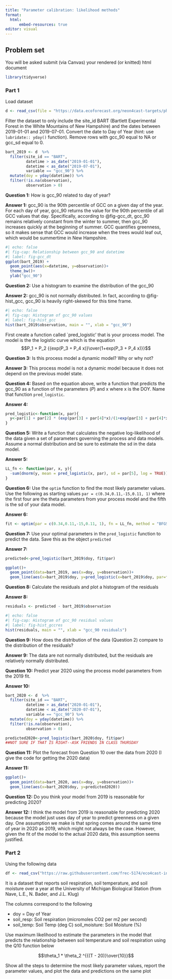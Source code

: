 ```yaml
---
title: "Parameter calibration: likelihood methods"
format: 
  html:
      embed-resources: true
editor: visual
---
```


## Problem set

You will be asked submit (via Canvas) your rendered (or knitted) html document

```r
library(tidyverse)
```

### Part 1

Load dataset

```r
d <- read_csv(file = "https://data.ecoforecast.org/neon4cast-targets/phenology/phenology-targets.csv.gz", show_col_types = FALSE)
```

Filter the dataset to only include the site_id BART (Bartlett Experimental Forest in the White Mountains of New Hampshire) and the dates between 2019-01-01 and 2019-07-01. Convert the date to Day of Year (hint: use `lubridate:: yday()` function). Remove rows with gcc_90 equal to NA or gcc_sd equal to 0.

```r
bart_2019 <- d  %>%
  filter(site_id == "BART",
         datetime > as_date("2019-01-01"),
         datetime < as_date("2019-07-01"),
         variable == "gcc_90") %>%
  mutate(doy = yday(datetime)) %>% 
  filter(!is.na(observation),
         observation > 0)
```

**Question 1:** How is gcc_90 related to day of year?

**Answer 1:** gcc_90 is the 90th percentile of GCC on a given day of the year. For each day of year, gcc_90 returns the value for the 90th percentile of all GCC values that day. 
Specifically, according to @fig-gcc_dt, gcc_90 remains relatively constant from the winter to summer, then gcc_90 increases quickly at the beginning of summer. GCC quantifies greenness, so it makes sense that GCC would increase when the trees would leaf out, which would be summertime in New Hampshire. 

```r
#| echo: false
#| fig-cap: Relationship between gcc_90 and datetime
#| label: fig-gcc_dt
ggplot(bart_2019) + 
  geom_point(aes(x=datetime, y=observation))+
  theme_bw()+
  ylab("gcc_90")
```

**Question 2:** Use a histogram to examine the distribution of the gcc_90

**Answer 2:** gcc_90 is not normally distributed. In fact, according to @fig-hist_gcc, gcc_90 is heavily right-skewed for this time frame. 

```r
#| echo: false
#| fig-cap: Histogram of gcc_90 values
#| label: fig-hist_gcc
hist(bart_2019$observation, main = "", xlab = "gcc_90")
```

First create a function called \`pred_logistic' that is your process model. The model is the the logistic curve which is the equation $$P_1 + P_2 {{exp(P_3 + P_4 x)}\over{1+exp(P_3 + P_4 x)}}$$

**Question 3:** Is this process model a dynamic model? Why or why not?

**Answer 3:** This process model is not a dynamic model because it does not depend on the previous model state. 

**Question 4:** Based on the equation above, write a function that predicts the gcc_90 as a function of the parameters ($P$) and x where x is the DOY. Name that function `pred_logistic`.

**Answer 4:**

```r
pred_logistic<-function(x, par){
  y<-par[1] + par[2] * (exp(par[3] + par[4]*x)/(1+exp(par[3] + par[4]*x)))
}
```

**Question 5:** Write a function that calculates the negative log-likelihood of the data given a set of parameters governing the process and data models. Assume a normal distribution and be sure to estimate the sd in the data model.

**Answer 5:**

```r
LL_fn <- function(par, x, y){
  -sum(dnorm(y, mean = pred_logistic(x, par), sd = par[5], log = TRUE))
}
```

**Question 6:** Use the `optim` function to find the most likely parameter values. Use the following as starting values `par = c(0.34,0.11,-15,0.11, 1)` where the first four are the theta parameters from your process model and the fifth is the sd of your data model.

**Answer 6:**

```r
fit <- optim(par = c(0.34,0.11,-15,0.11, 1), fn = LL_fn, method = "BFGS", x = bart_2019$doy, y = bart_2019$observation)
```

**Question 7:** Use your optimal parameters in the `pred_logistic` function to predict the data. Save this as the object `predicted`

**Answer 7:**

```r
predicted<-pred_logistic(bart_2019$doy, fit$par)

ggplot()+
  geom_point(data=bart_2019, aes(x=doy, y=observation))+
  geom_line(aes(x=bart_2019$doy, y=pred_logistic(x=bart_2019$doy, par=fit$par)))
```

**Question 8:** Calculate the residuals and plot a histogram of the residuals

**Answer 8:**

```r
residuals <- predicted - bart_2019$observation

#| echo: false
#| fig-cap: Histogram of gcc_90 residual values
#| label: fig-hist_gccres
hist(residuals, main = "", xlab = "gcc_90 residuals")
```

**Question 9:** How does the distribution of the data (Question 2) compare to the distribution of the residuals?

**Answer 9:** The data are not normally distributed, but the residuals are relatively normally distributed. 

**Question 10:** Predict year 2020 using the process model parameters from the 2019 fit.

**Answer 10:**
```r
bart_2020 <- d  %>%
  filter(site_id == "BART",
         datetime > as_date("2020-01-01"),
         datetime < as_date("2020-07-01"),
         variable == "gcc_90") %>%
  mutate(doy = yday(datetime)) %>% 
  filter(!is.na(observation),
         observation > 0)

predicted2020<-pred_logistic(bart_2020$doy, fit$par)
##NOT SURE IF THAT IS RIGHT--ASK FRIENDS IN CLASS THURSDAY
```

**Question 11:** Plot the forecast from Question 10 over the data from 2020 (I give the code for getting the 2020 data)

**Answer 11:**

```r
ggplot()+
  geom_point(data=bart_2020, aes(x=doy, y=observation))+
  geom_line(aes(x=bart_2020$doy, y=predicted2020))
```

**Question 12:** Do you think your model from 2019 is reasonable for predicting 2020?

**Answer 12:** I think the model from 2019 is reasonable for predicting 2020 because the model just uses day of year to predict greenness on a given day. One assumption we make is that spring comes around the same time of year in 2020 as 2019, which might not always be the case. However, given the fit of the model to the actual 2020 data, this assumption seems justified. 

### Part 2 {#sec-q10}

Using the following data

```r
df <- read_csv("https://raw.githubusercontent.com/frec-5174/eco4cast-in-R-book/main/data/soil_respiration_module_data.csv", show_col_types = FALSE)
```

It is a dataset that reports soil respiration, soil temperature, and soil moisture over a year at the University of Michigan Biological Station (from Nave, L.E., N. Bader, and J.L. Klug)

The columns correspond to the following

-   doy = Day of Year\
-   soil_resp: Soil respiration (micromoles CO2 per m2 per second)\
-   soil_temp: Soil Temp (deg C) soil_moisture: Soil Moisture (%)\

Use maximum likelihood to estimate the parameters in the model that predicts the relationship between soil temperature and soil respiration using the Q10 function below

$$\theta_1 * \theta_2 ^{{(T - 20)}\over{10}}$$

Show all the steps to determine the most likely parameter values, report the parameter values, and plot the data and predictions on the same plot










